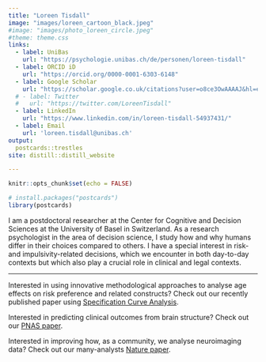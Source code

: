 ```yaml
---
title: "Loreen Tisdall"
image: "images/loreen_cartoon_black.jpeg"
#image: "images/photo_loreen_circle.jpeg"
#theme: theme.css
links:
  - label: UniBas
    url: "https://psychologie.unibas.ch/de/personen/loreen-tisdall"
  - label: ORCID iD
    url: "https://orcid.org/0000-0001-6303-6148"
  - label: Google Scholar
    url: "https://scholar.google.co.uk/citations?user=o8ce3OwAAAAJ&hl=en&oi=ao"
  # - label: Twitter
  #   url: "https://twitter.com/LoreenTisdall"
  - label: LinkedIn
    url: "https://www.linkedin.com/in/loreen-tisdall-54937431/"
  - label: Email
    url: 'loreen.tisdall@unibas.ch'
output:
  postcards::trestles
site: distill::distill_website

---
```


```r
knitr::opts_chunk$set(echo = FALSE)

# install.packages("postcards")
library(postcards)
```
I am a postdoctoral researcher at the Center for Cognitive and Decision Sciences at the University of Basel in Switzerland. As a research psychologist in the area of decision science, I study how and why humans differ in their choices compared to others. I have a special interest in risk- and impulsivity-related decisions, which we encounter in both day-to-day contexts but which also play a crucial role in clinical and legal contexts.

---

Interested in using innovative methodological approaches to analyse age effects on risk preference and related constructs? Check out our recently published paper using [Specification Curve Analysis](https://academic.oup.com/psychsocgerontology/advance-article/doi/10.1093/geronb/gbae092/7680344?utm_source=advanceaccess&utm_campaign=psychsocgerontology&utm_medium=email).

Interested in predicting clinical outcomes from brain structure? Check out our [PNAS paper](https://www.pnas.org/doi/10.1073/pnas.2116703119).

Interested in improving how, as a community, we analyse neuroimaging data? Check out our many-analysts [Nature paper](https://www.nature.com/articles/s41586-020-2314-9).



